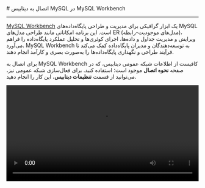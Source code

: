 
<Layout>
<Head>
<title>مستندات اتصال به دیتابیس MySQL با MySQL Workbench - لیارا</title>
<meta property="og:title" content="مستندات خدمات رایانش ابری لیارا" />
<meta property="og:description" content="مستندات اتصال به دیتابیس MySQL با برنامه MySQL Workbench"  />
<meta property="og:image" content="https://media.liara.ir/logos/liara-poster.jpg" />
</Head>
# اتصال به دیتابیس MySQL در MySQL Workbench
<hr className="mb-2" />

<a href="https://www.mysql.com/products/workbench/" className="text-[#2196f3] ">MySQL Workbench</a> یک ابزار گرافیکی برای مدیریت و طراحی پایگاه‌داده‌های MySQL است. این برنامه امکاناتی مانند طراحی مدل‌های ER (مدل‌های موجودیت-رابطه)، ویرایش و مدیریت جداول و داده‌ها، اجرای کوئری‌ها و تحلیل عملکرد پایگاه‌داده را فراهم می‌آورد. MySQL Workbench به توسعه‌دهندگان و مدیران پایگاه‌داده کمک می‌کند تا فرآیند طراحی و نگهداری پایگاه‌داده‌ها را به‌صورت بصری و کارآمد انجام دهند.

<div className="h-2" />

برای اتصال به MySQL Workbench کافیست از اطلاعات شبکه عمومی دیتابیس، که در صفحه <b>نحوه اتصال</b> موجود است؛ استفاده کنید.
برای فعال‌سازی شبکه عمومی نیز، می‌توانید از قسمت <b>تنظیمات دیتابیس</b>، این کار را انجام دهید.
<div className="h-4" />

<video
  src="https://media.liara.ir/mysql/mysql-workbench.mp4"
  controls="controls"
  className="block w-full"
  width="100%"
/>

</Layout>